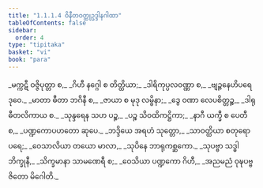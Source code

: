 ```yaml
---
title: "1.1.1.4 ဝိနီတဝတ္ထုဥဒ္ဒါနဂါထာ"
tableOfContents: false
sidebar:
  order: 4
type: "tipitaka"
basket: "vi"
book: "para"
---
```



<DynamicBreadcrumb />

<Paragraph number="140" type="verses" book="para">
_မက္ကဋီ ဝဇ္ဇိပုတ္တာ စ,_  
_ဂိဟီ နဂ္ဂေါ စ တိတ္ထိယာ;_  
_ဒါရိကုပ္ပလဝဏ္ဏာ စ,_  
_ဗျဉ္ဇနေဟိပရေ ဒုဝေ._  

</Paragraph>

<Paragraph number="141" type="verses" book="para">
_မာတာ ဓီတာ ဘဂိနီ စ,_  
_ဇာယာ စ မုဒု လမ္ဗိနာ;_  
_ဒွေ ဝဏာ လေပစိတ္တဉ္စ,_  
_ဒါရုဓီတလိကာယ စ._  

</Paragraph>

<Paragraph number="142" type="verses" book="para">
_သုန္ဒရေန သဟ ပဉ္စ,_  
_ပဉ္စ သိဝထိကဋ္ဌိကာ;_  
_နာဂီ ယက္ခီ စ ပေတီ စ,_  
_ပဏ္ဍကောပဟတော ဆုပေ._  

</Paragraph>

<Paragraph number="143" type="verses" book="para">
_ဘဒ္ဒိယေ အရဟံ သုတ္တော,_  
_သာဝတ္ထိယာ စတုရော ပရေ;_  
_ဝေသာလိယာ တယော မာလာ,_  
_သုပိနေ ဘာရုကစ္ဆကော._  

</Paragraph>

<Paragraph number="144" type="verses" book="para">
_သုပဗ္ဗာ သဒ္ဓါ ဘိက္ခုနီ,_  
_သိက္ခမာနာ သာမဏေရီ စ;_  
_ဝေသိယာ ပဏ္ဍကော ဂိဟီ,_  
_အညမညံ ဝုဍ္ဎပဗ္ဗဇိတော မိဂေါတိ._
</Paragraph>